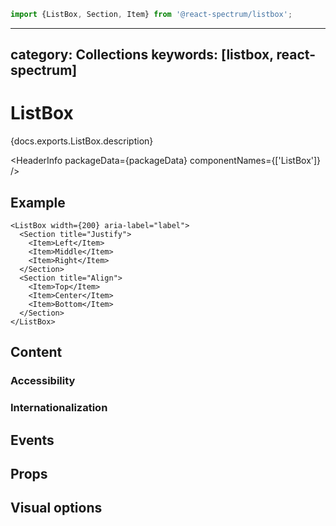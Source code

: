 <!-- Copyright 2020 Adobe. All rights reserved.
This file is licensed to you under the Apache License, Version 2.0 (the "License");
you may not use this file except in compliance with the License. You may obtain a copy
of the License at http://www.apache.org/licenses/LICENSE-2.0
Unless required by applicable law or agreed to in writing, software distributed under
the License is distributed on an "AS IS" BASIS, WITHOUT WARRANTIES OR REPRESENTATIONS
OF ANY KIND, either express or implied. See the License for the specific language
governing permissions and limitations under the License. -->



```jsx import
import {ListBox, Section, Item} from '@react-spectrum/listbox';
```

---
category: Collections
keywords: [listbox, react-spectrum]
---

# ListBox

<p>{docs.exports.ListBox.description}</p>

<HeaderInfo
  packageData={packageData}
  componentNames={['ListBox']} />

## Example

```tsx example
<ListBox width={200} aria-label="label">
  <Section title="Justify">
    <Item>Left</Item>
    <Item>Middle</Item>
    <Item>Right</Item>
  </Section>
  <Section title="Align">
    <Item>Top</Item>
    <Item>Center</Item>
    <Item>Bottom</Item>
  </Section>
</ListBox>
```

## Content

### Accessibility

### Internationalization

## Events

## Props

<PropTable component={docs.exports.ListBox} links={docs.links} />

## Visual options
